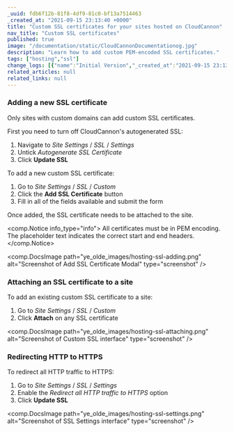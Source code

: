 ```yaml
---
_uuid: fdb6f12b-81f8-4df9-81c0-bf13a7514463
_created_at: "2021-09-15 23:13:40 +0000"
title: "Custom SSL certificates for your sites hosted on CloudCannon"
nav_title: "Custom SSL certificates"
published: true
image: "/documentation/static/CloudCannonDocumentationog.jpg"
description: "Learn how to add custom PEM-encoded SSL certificates."
tags: ["hosting","ssl"]
change_logs: [{"name":"Initial Version","_created_at":"2021-09-15 23:13:40 +0000"}]
related_articles: null
related_links: null
---
```


### Adding a new SSL certificate
Only sites with custom domains can add custom SSL certificates.

First you need to turn off CloudCannon's autogenerated SSL:

1. Navigate to *Site Settings* / *SSL* / *Settings*
2. Untick *Autogenerate SSL Certificate*
3. Click **Update SSL**

To add a new custom SSL certificate:

1. Go to *Site Settings* / *SSL* / *Custom*
2. Click the **Add SSL Certificate** button
3. Fill in all of the fields available and submit the form

Once added, the SSL certificate needs to be attached to the site.

<comp.Notice info_type="info">
  All certificates must be in PEM encoding. The placeholder text indicates the correct start and end headers.
</comp.Notice>

<comp.DocsImage path="ye_olde_images/hosting-ssl-adding.png" alt="Screenshot of Add SSL Certificate Modal" type="screenshot" />

### Attaching an SSL certificate to a site
To add an existing custom SSL certificate to a site:

1. Go to *Site Settings* / *SSL* / *Custom*
2. Click **Attach** on any SSL certificate

<comp.DocsImage path="ye_olde_images/hosting-ssl-attaching.png" alt="Screenshot of Custom SSL interface" type="screenshot" />

### Redirecting HTTP to HTTPS
To redirect all HTTP traffic to HTTPS:

1. Go to *Site Settings* / *SSL* / *Settings*
2. Enable the *Redirect all HTTP traffic to HTTPS* option
3. Click **Update SSL**

<comp.DocsImage path="ye_olde_images/hosting-ssl-settings.png" alt="Screenshot of SSL Settings interface" type="screenshot" />
